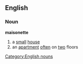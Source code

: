 ==English==
===Noun===
'''maisonette'''

#a [[small]] [[house]]
#an [[apartment]] [[often]] on [[two]] floors

[[Category:English nouns]]
